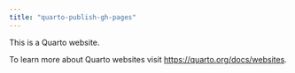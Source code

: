 ```yaml
---
title: "quarto-publish-gh-pages"
---
```


This is a Quarto website.

To learn more about Quarto websites visit <https://quarto.org/docs/websites>.
